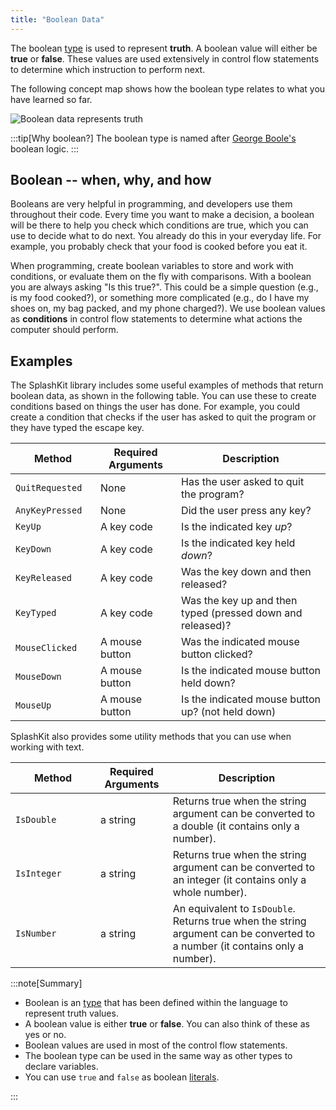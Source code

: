 ```yaml
---
title: "Boolean Data"
---
```


<div class="not-content">
  <YouTube id="rmY28jiKb5w" params="fs=1&modestbranding=1&rel=0&autoplay=1"/>
</div>

The boolean [type](/book/part-1-instructions/1-sequence-and-data/2-trailside/06-type) is used to represent **truth**. A boolean value will either be **true** or **false**. These values are used extensively in control flow statements to determine which instruction to perform next.

The following concept map shows how the boolean type relates to what you have learned so far.

![Boolean data represents truth](./images/boolean-data.png "Boolean data represents truth")

:::tip[Why boolean?]
The boolean type is named after [George Boole's](https://en.wikipedia.org/wiki/George_Boole) boolean logic.
:::

## Boolean -- when, why, and how

Booleans are very helpful in programming, and developers use them throughout their code. Every time you want to make a decision, a boolean will be there to help you check which conditions are true, which you can use to decide what to do next. You already do this in your everyday life. For example, you probably check that your food is cooked before you eat it.

When programming, create boolean variables to store and work with conditions, or evaluate them on the fly with comparisons. With a boolean you are always asking "Is this true?". This could be a simple question (e.g., is my food cooked?), or something more complicated (e.g., do I have my shoes on, my bag packed, and my phone charged?). We use boolean values as **conditions** in control flow statements to determine what actions the computer should perform.

## Examples

The SplashKit library includes some useful examples of methods that return boolean data, as shown in the following table. You can use these to create conditions based on things the user has done. For example, you could create a condition that checks if the user has asked to quit the program or they have typed the escape key.

| <div style="width:120px">**Method**</div> | **Required Arguments** |**Description** |
|-----------|------------------------|----------------|
|`QuitRequested`| None | Has the user asked to quit the program? |
|`AnyKeyPressed`| None | Did the user press any key? |
|`KeyUp`| A key code | Is the indicated key *up*? |
|`KeyDown`| A key code | Is the indicated key held *down*? |
|`KeyReleased`| A key code | Was the key down and then released? |
|`KeyTyped`| A key code | Was the key up and then typed (pressed down and released)? |
|`MouseClicked`| A mouse button | Was the indicated mouse button clicked? |
|`MouseDown`| A mouse button | Is the indicated mouse button held down? |
|`MouseUp`| A mouse button | Is the indicated mouse button up? (not held down) |

SplashKit also provides some utility methods that you can use when working with text.

| <div style="width:120px">**Method**</div> | **Required Arguments** |**Description** |
|-----------|------------------------|----------------|
|`IsDouble`| a string | Returns true when the string argument can be converted to a double (it contains only a number). |
|`IsInteger`| a string | Returns true when the string argument can be converted to an integer (it contains only a whole number). |
|`IsNumber`| a string | An equivalent to `IsDouble`. Returns true when the string argument can be converted to a number (it contains only a number). |

:::note[Summary]

- Boolean is an [type](/book/part-1-instructions/1-sequence-and-data/2-trailside/06-type) that has been defined within the language to represent truth values.
- A boolean value is either **true** or **false**. You can also think of these as yes or no.
- Boolean values are used in most of the control flow statements.
- The boolean type can be used in the same way as other types to declare variables.
- You can use `true` and `false` as boolean [literals](/book/part-1-instructions/1-sequence-and-data/2-trailside/05-literal).

:::
